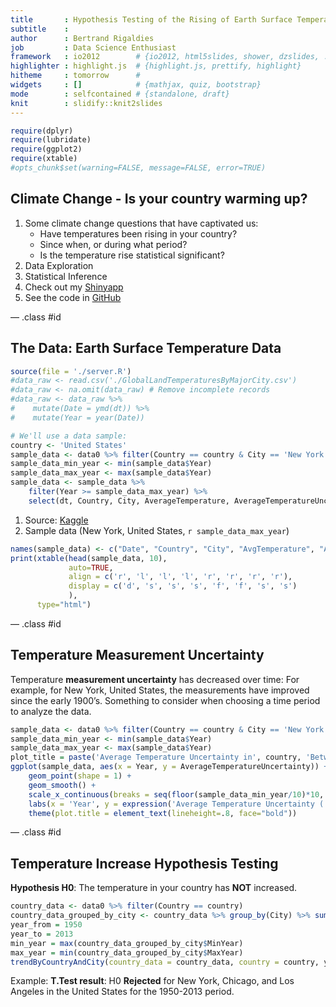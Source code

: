 ```yaml
---
title       : Hypothesis Testing of the Rising of Earth Surface Temperature
subtitle    : 
author      : Bertrand Rigaldies
job         : Data Science Enthusiast
framework   : io2012        # {io2012, html5slides, shower, dzslides, ...}
highlighter : highlight.js  # {highlight.js, prettify, highlight}
hitheme     : tomorrow      # 
widgets     : []            # {mathjax, quiz, bootstrap}
mode        : selfcontained # {standalone, draft}
knit        : slidify::knit2slides
---
```


```r
require(dplyr)
require(lubridate)
require(ggplot2)
require(xtable)
#opts_chunk$set(warning=FALSE, message=FALSE, error=TRUE)
```

## Climate Change - Is your country warming up?

1. Some climate change questions that have captivated us:
    + Have temperatures been rising in your country?
    + Since when, or during what period?
    + Is the temperature rise statistical significant?
1. Data Exploration
1. Statistical Inference
1. Check out my [Shinyapp](https://brigaldies.shinyapps.io/ClimateChange/)
1. See the code in [GitHub](https://github.com/brigaldies/ClimateChange)

--- .class #id 

## The Data: Earth Surface Temperature Data

```r
source(file = './server.R')
#data_raw <- read.csv('./GlobalLandTemperaturesByMajorCity.csv')
#data_raw <- na.omit(data_raw) # Remove incomplete records
#data_raw <- data_raw %>% 
#    mutate(Date = ymd(dt)) %>% 
#    mutate(Year = year(Date))
```

```r
# We'll use a data sample:
country <- 'United States'
sample_data <- data0 %>% filter(Country == country & City == 'New York')
sample_data_min_year <- min(sample_data$Year)
sample_data_max_year <- max(sample_data$Year)
sample_data <- sample_data %>% 
    filter(Year >= sample_data_max_year) %>% 
    select(dt, Country, City, AverageTemperature, AverageTemperatureUncertainty, Latitude, Longitude)
```

1. Source: [Kaggle](https://www.kaggle.com/berkeleyearth/climate-change-earth-surface-temperature-data)
2. Sample data (New York, United States, `r sample_data_max_year`)

```r
names(sample_data) <- c("Date", "Country", "City", "AvgTemperature", "AvgTempUncertainty", "Lat", "Long")
print(xtable(head(sample_data, 10), 
             auto=TRUE,              
             align = c('r', 'l', 'l', 'l', 'r', 'r', 'r', 'r'),
             display = c('d', 's', 's', 's', 'f', 'f', 's', 's')
             ), 
      type="html")
```

--- .class #id 

## Temperature Measurement Uncertainty

Temperature **measurement uncertainty** has decreased over time: For example, for New York, United States, the measurements have improved since the early 1900's. Something to consider when choosing a time period to analyze the data.

```r
sample_data <- data0 %>% filter(Country == country & City == 'New York')
sample_data_min_year <- min(sample_data$Year)
sample_data_max_year <- max(sample_data$Year)
plot_title = paste('Average Temperature Uncertainty in', country, 'Between', sample_data_min_year, 'and', sample_data_max_year)    
ggplot(sample_data, aes(x = Year, y = AverageTemperatureUncertainty)) +
    geom_point(shape = 1) +
    geom_smooth() + 
    scale_x_continuous(breaks = seq(floor(sample_data_min_year/10)*10, floor(sample_data_max_year/10)*10 + 10, by = 20)) +
    labs(x = 'Year', y = expression('Average Temperature Uncertainty (' * Degree~degree*C * ')'), title = plot_title) +
    theme(plot.title = element_text(lineheight=.8, face="bold"))            
```

--- .class #id 

## Temperature Increase Hypothesis Testing

**Hypothesis H0**: The temperature in your country has **NOT** increased.

```r
country_data <- data0 %>% filter(Country == country)
country_data_grouped_by_city <- country_data %>% group_by(City) %>% summarize(MinYear = min(Year), MaxYear = max(Year))
year_from = 1950
year_to = 2013
min_year = max(country_data_grouped_by_city$MinYear)
max_year = min(country_data_grouped_by_city$MaxYear) 
trendByCountryAndCity(country_data = country_data, country = country, year_from, year_to, min_year, max_year)
```

Example: **T.Test result**: H0 **Rejected** for New York, Chicago, and Los Angeles in the United States for the 1950-2013 period.